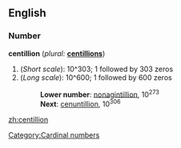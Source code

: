 ==English==
[[Category:Cardinal numbers]]
===Number===
'''centillion'''  (''plural:'' '''[[centillions]]''')
# (''Short scale''): 10^303; 1 followed by 303 zeros
# (''Long scale''): 10^600; 1 followed by 600 zeros
#:'''Lower number''': [[nonagintillion]], 10<sup>273</sup>
#:'''Next''': [[cenuntillion]], 10<sup>306</sup>

[[zh:centillion]]